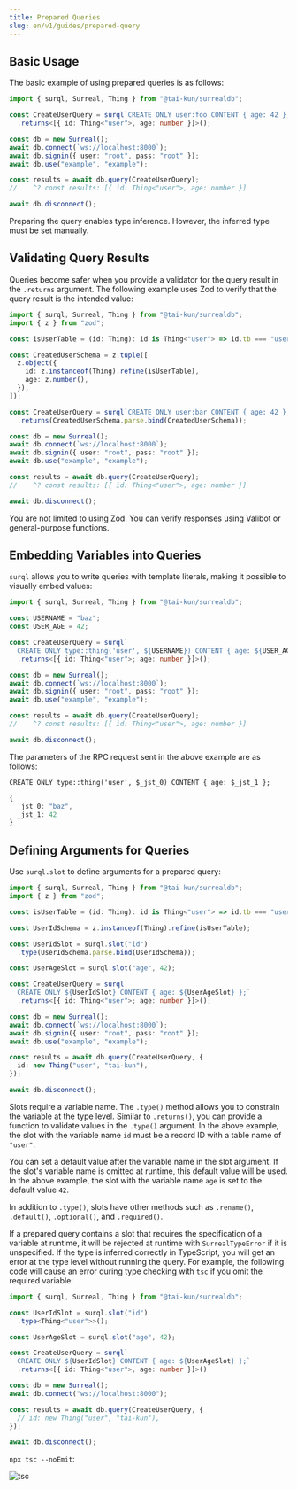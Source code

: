 ```yaml
---
title: Prepared Queries
slug: en/v1/guides/prepared-query
---
```


## Basic Usage

The basic example of using prepared queries is as follows:

```ts
import { surql, Surreal, Thing } from "@tai-kun/surrealdb";

const CreateUserQuery = surql`CREATE ONLY user:foo CONTENT { age: 42 };`
  .returns<[{ id: Thing<"user">, age: number }]>();

const db = new Surreal();
await db.connect(`ws://localhost:8000`);
await db.signin({ user: "root", pass: "root" });
await db.use("example", "example");

const results = await db.query(CreateUserQuery);
//    ^? const results: [{ id: Thing<"user">, age: number }]

await db.disconnect();
```

Preparing the query enables type inference. However, the inferred type must be set manually.

## Validating Query Results

Queries become safer when you provide a validator for the query result in the `.returns` argument. The following example uses Zod to verify that the query result is the intended value:

```ts
import { surql, Surreal, Thing } from "@tai-kun/surrealdb";
import { z } from "zod";

const isUserTable = (id: Thing): id is Thing<"user"> => id.tb === "user";

const CreatedUserSchema = z.tuple([
  z.object({
    id: z.instanceof(Thing).refine(isUserTable),
    age: z.number(),
  }),
]);

const CreateUserQuery = surql`CREATE ONLY user:bar CONTENT { age: 42 };`
  .returns(CreatedUserSchema.parse.bind(CreatedUserSchema));

const db = new Surreal();
await db.connect(`ws://localhost:8000`);
await db.signin({ user: "root", pass: "root" });
await db.use("example", "example");

const results = await db.query(CreateUserQuery);
//    ^? const results: [{ id: Thing<"user">, age: number }]

await db.disconnect();
```

You are not limited to using Zod. You can verify responses using Valibot or general-purpose functions.

## Embedding Variables into Queries

`surql` allows you to write queries with template literals, making it possible to visually embed values:

```ts
import { surql, Surreal, Thing } from "@tai-kun/surrealdb";

const USERNAME = "baz";
const USER_AGE = 42;

const CreateUserQuery = surql`
  CREATE ONLY type::thing('user', ${USERNAME}) CONTENT { age: ${USER_AGE} };`
  .returns<[{ id: Thing<"user">; age: number }]>();

const db = new Surreal();
await db.connect(`ws://localhost:8000`);
await db.signin({ user: "root", pass: "root" });
await db.use("example", "example");

const results = await db.query(CreateUserQuery);
//    ^? const results: [{ id: Thing<"user">, age: number }]

await db.disconnect();
```

The parameters of the RPC request sent in the above example are as follows:

```text
CREATE ONLY type::thing('user', $_jst_0) CONTENT { age: $_jst_1 };
```

```ts
{
  _jst_0: "baz",
  _jst_1: 42
}
```

## Defining Arguments for Queries

Use `surql.slot` to define arguments for a prepared query:

```ts
import { surql, Surreal, Thing } from "@tai-kun/surrealdb";
import { z } from "zod";

const isUserTable = (id: Thing): id is Thing<"user"> => id.tb === "user";

const UserIdSchema = z.instanceof(Thing).refine(isUserTable);

const UserIdSlot = surql.slot("id")
  .type(UserIdSchema.parse.bind(UserIdSchema));

const UserAgeSlot = surql.slot("age", 42);

const CreateUserQuery = surql`
  CREATE ONLY ${UserIdSlot} CONTENT { age: ${UserAgeSlot} };`
  .returns<[{ id: Thing<"user">; age: number }]>();

const db = new Surreal();
await db.connect(`ws://localhost:8000`);
await db.signin({ user: "root", pass: "root" });
await db.use("example", "example");

const results = await db.query(CreateUserQuery, {
  id: new Thing("user", "tai-kun"),
});

await db.disconnect();
```

Slots require a variable name. The `.type()` method allows you to constrain the variable at the type level. Similar to `.returns()`, you can provide a function to validate values in the `.type()` argument. In the above example, the slot with the variable name `id` must be a record ID with a table name of `"user"`.

You can set a default value after the variable name in the slot argument. If the slot's variable name is omitted at runtime, this default value will be used. In the above example, the slot with the variable name `age` is set to the default value `42`.

In addition to `.type()`, slots have other methods such as `.rename()`, `.default()`, `.optional()`, and `.required()`.

If a prepared query contains a slot that requires the specification of a variable at runtime, it will be rejected at runtime with `SurrealTypeError` if it is unspecified. If the type is inferred correctly in TypeScript, you will get an error at the type level without running the query. For example, the following code will cause an error during type checking with `tsc` if you omit the required variable:

```ts
import { surql, Surreal, Thing } from "@tai-kun/surrealdb";

const UserIdSlot = surql.slot("id")
  .type<Thing<"user">>();

const UserAgeSlot = surql.slot("age", 42);

const CreateUserQuery = surql`
  CREATE ONLY ${UserIdSlot} CONTENT { age: ${UserAgeSlot} };`
  .returns<[{ id: Thing<"user">, age: number }]>()

const db = new Surreal();
await db.connect("ws://localhost:8000");

const results = await db.query(CreateUserQuery, {
  // id: new Thing("user", "tai-kun"),
});

await db.disconnect();
```

`npx tsc --noEmit`:

![tsc](./tsc.png)

